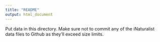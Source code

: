 ```yaml
---
title: "README"
output: html_document
---
```


Put data in this directory. Make sure not to commit any of the iNaturalist
data files to Github as they'll exceed size limits.